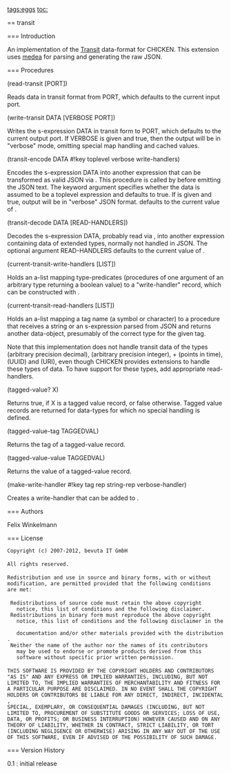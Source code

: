 [[tags:eggs]]
[[toc:]]

== transit

=== Introduction

An implementation of the
[[https://github.com/cognitect/transit-format|Transit]] data-format
for CHICKEN. This extension uses
[[http://wiki.call-cc.org/eggref/4/medea|medea]] for parsing and
generating the raw JSON.

=== Procedures

<procedure>(read-transit [PORT])</procedure>

Reads data in transit format from PORT, which defaults to the
current input port.

<procedure>(write-transit DATA [VERBOSE PORT])</procedure>

Writes the s-expression DATA in transit form to PORT, which defaults
to the current output port. If VERBOSE is given and true, then the
output will be in "verbose" mode, omitting special map handling and
cached values.

<procedure>(transit-encode DATA #!key toplevel verbose write-handlers)</procedure>

Encodes the s-expression DATA into another expression that can be
transformed as valid JSON via {{write-json}}. This procedure is called
by {{write-transit}} before emitting the JSON text. The keyword
argument {{toplevel}} specifies whether the data is assumed to be a
toplevel expression and defaults to true. If {{verbose}} is given and
true, output will be in "verbose" JSON format. {{write-handlers}}
defaults to the current value of {{current-transit-read-handlers}}.

<procedure>(transit-decode DATA [READ-HANDLERS])</procedure>

Decodes the s-expression DATA, probably read via {{read-json}}, into
another expression containing data of extended types, normally not
handled in JSON. The optional argument READ-HANDLERS defaults to the
current value of {{current-transit-read-handlers}}.

<parameter>(current-transit-write-handlers [LIST])</parameter>

Holds an a-list mapping type-predicates (procedures of one argument of
an arbitrary type returning a boolean value) to a "write-handler"
record, which can be constructed with {{make-write-handler}}.

<parameter>(current-transit-read-handlers [LIST])</parameter>

Holds an a-list mapping a tag name (a symbol or character) to a
procedure that receives a string or an s-expression parsed from JSON
and returns another data-object, presumably of the correct type for
the given tag.

Note that this implementation does not handle transit data of the
types {{f}} (arbitrary precision decimal), {{n}} (arbitrary precision
integer), {{m}} + {{t}} (points in time), {{u}} (UUID) and {{r}}
(URI), even though CHICKEN provides extensions to handle these types
of data. To have support for these types, add appropriate
read-handlers.

<procedure>(tagged-value? X)</procedure>

Returns true, if X is a tagged value record, or false otherwise.
Tagged value records are returned for data-types for which no special
handling is defined.

<procedure>(tagged-value-tag TAGGEDVAL)</procedure>

Returns the tag of a tagged-value record.

<procedure>(tagged-value-value TAGGEDVAL)</procedure>

Returns the value of a tagged-value record.

<procedure>(make-write-handler #!key tag rep string-rep verbose-handler)</procedure>

Creates a write-handler that can be added to {{current-transit-write-handlers}}.


=== Authors

Felix Winkelmann

=== License

 Copyright (c) 2007-2012, bevuta IT GmbH
 
 All rights reserved.
 
 Redistribution and use in source and binary forms, with or without
 modification, are permitted provided that the following conditions
 are met:
 
  Redistributions of source code must retain the above copyright
    notice, this list of conditions and the following disclaimer. 
  Redistributions in binary form must reproduce the above copyright
    notice, this list of conditions and the following disclaimer in the 
    documentation and/or other materials provided with the distribution. 
  Neither the name of the author nor the names of its contributors
    may be used to endorse or promote products derived from this
    software without specific prior written permission. 
 
 THIS SOFTWARE IS PROVIDED BY THE COPYRIGHT HOLDERS AND CONTRIBUTORS
 "AS IS" AND ANY EXPRESS OR IMPLIED WARRANTIES, INCLUDING, BUT NOT
 LIMITED TO, THE IMPLIED WARRANTIES OF MERCHANTABILITY AND FITNESS FOR
 A PARTICULAR PURPOSE ARE DISCLAIMED. IN NO EVENT SHALL THE COPYRIGHT
 HOLDERS OR CONTRIBUTORS BE LIABLE FOR ANY DIRECT, INDIRECT, INCIDENTAL,
 SPECIAL, EXEMPLARY, OR CONSEQUENTIAL DAMAGES (INCLUDING, BUT NOT
 LIMITED TO, PROCUREMENT OF SUBSTITUTE GOODS OR SERVICES; LOSS OF USE,
 DATA, OR PROFITS; OR BUSINESS INTERRUPTION) HOWEVER CAUSED AND ON ANY
 THEORY OF LIABILITY, WHETHER IN CONTRACT, STRICT LIABILITY, OR TORT
 (INCLUDING NEGLIGENCE OR OTHERWISE) ARISING IN ANY WAY OUT OF THE USE
 OF THIS SOFTWARE, EVEN IF ADVISED OF THE POSSIBILITY OF SUCH DAMAGE.

=== Version History

; 0.1 : initial release
